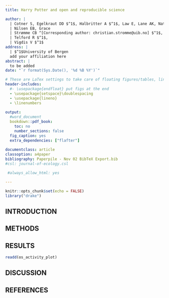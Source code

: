 ```yaml
---
title: Harry Potter and open and reproducible science

author: |
  | Cotner S, Egelkraut DD $^1$, Halbritter A $^1$, Law E, Lane AK, Nater CR, 
  | Nilsen EB, Grace
  | Strømme CB ^[Corresponding author: christian.stromme@uib.no] $^1$,
  | Telford R $^1$,
  | Vigdis V $^1$
address: |
  | $^1$University of Bergen
  add your affiliation here
abstract: |
  to be added
date: "`r format(Sys.Date(), '%d %B %Y')`"

# These are LaTex settings to take care of floating figures/tables, line spacing, etc
header-includes:
  #- \usepackage{endfloat} put figs at the end
  - \usepackage{setspace}\doublespacing
  - \usepackage{lineno}
  - \linenumbers
  
output:
  #word_document
  bookdown::pdf_book:
    toc: no
    number_sections: false
  fig_caption: yes
  extra_dependencies: ["flafter"]
  
documentclass: article
classoption: a4paper
bibliography: Paperpile - Nov 02 BibTeX Export.bib
#csl: journal-of-ecology.csl

 #always_allow_html: yes

---
```



```r
knitr::opts_chunk$set(echo = FALSE)
library("drake")

```

## INTRODUCTION




## METHODS




## RESULTS

``` r
readd(os_activity_plot)

```


## DISCUSSION


## REFERENCES
